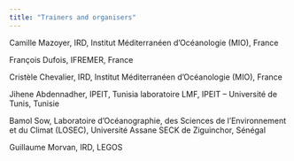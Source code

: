 ```yaml
---
title: "Trainers and organisers"
---
```


Camille Mazoyer, IRD, Institut Méditerranéen d'Océanologie (MIO), France

François Dufois, IFREMER, France

Cristèle Chevalier, IRD, Institut Méditerranéen d'Océanologie (MIO), France

Jihene Abdennadher, IPEIT, Tunisia laboratoire LMF, IPEIT – Université de Tunis, Tunisie

Bamol Sow, Laboratoire d'Océanographie, des Sciences de l'Environnement et du Climat (LOSEC), Université Assane SECK de Ziguinchor, Sénégal


Guillaume Morvan, IRD, LEGOS 